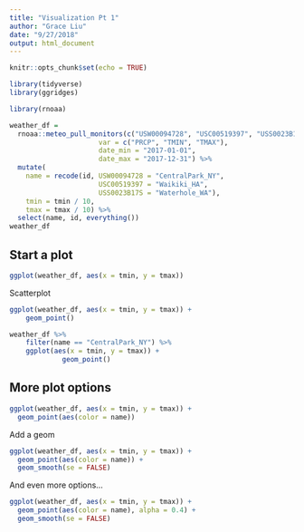 ```yaml
---
title: "Visualization Pt 1"
author: "Grace Liu"
date: "9/27/2018"
output: html_document
---
```


```r
knitr::opts_chunk$set(echo = TRUE)
```

```r
library(tidyverse)
library(ggridges)
```


```r
library(rnoaa)

weather_df = 
  rnoaa::meteo_pull_monitors(c("USW00094728", "USC00519397", "USS0023B17S"),
                      var = c("PRCP", "TMIN", "TMAX"), 
                      date_min = "2017-01-01",
                      date_max = "2017-12-31") %>%
  mutate(
    name = recode(id, USW00094728 = "CentralPark_NY", 
                      USC00519397 = "Waikiki_HA",
                      USS0023B17S = "Waterhole_WA"),
    tmin = tmin / 10,
    tmax = tmax / 10) %>%
  select(name, id, everything())
weather_df
```

## Start a plot

```r
ggplot(weather_df, aes(x = tmin, y = tmax))
```

Scatterplot

```r
ggplot(weather_df, aes(x = tmin, y = tmax)) +
    geom_point()
```

```r
weather_df %>%
    filter(name == "CentralPark_NY") %>%
    ggplot(aes(x = tmin, y = tmax)) +
             geom_point()
```

## More plot options

```r
ggplot(weather_df, aes(x = tmin, y = tmax)) +
  geom_point(aes(color = name))
```

Add a geom

```r
ggplot(weather_df, aes(x = tmin, y = tmax)) +
  geom_point(aes(color = name)) +
  geom_smooth(se = FALSE)
```

And even more options...

```r
ggplot(weather_df, aes(x = tmin, y = tmax)) +
  geom_point(aes(color = name), alpha = 0.4) +
  geom_smooth(se = FALSE)
```

